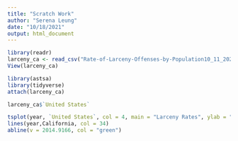 ```yaml
---
title: "Scratch Work"
author: "Serena Leung"
date: "10/18/2021"
output: html_document
---
```


```r
library(readr)
larceny_ca <- read_csv("Rate-of-Larceny-Offenses-by-Population10_11_2021.csv")
View(larceny_ca)
```


```r
library(astsa)
library(tidyverse)
attach(larceny_ca)

larceny_ca$`United States`

tsplot(year, `United States`, col = 4, main = "Larceny Rates", ylab = "Rate of Larceny per 100k people")
lines(year,California, col = 34)
abline(v = 2014.9166, col = "green")
```

